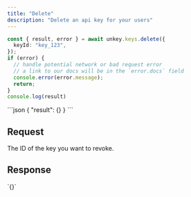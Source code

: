 ```yaml
---
title: "Delete"
description: "Delete an api key for your users"
---
```


<RequestExample>

```ts
const { result, error } = await unkey.keys.delete({
  keyId: "key_123",
});
if (error) {
  // handle potential network or bad request error
  // a link to our docs will be in the `error.docs` field
  console.error(error.message);
  return;
}
console.log(result)
```
</RequestExample>

<ResponseExample>
```json
{
  "result": {}
}
```
</ResponseExample>

## Request

<ParamField path="keyId" type="string" required>
  The ID of the key you want to revoke.
</ParamField>

## Response
<ResponseField name="result">
    `{}`
</ResponseField>
